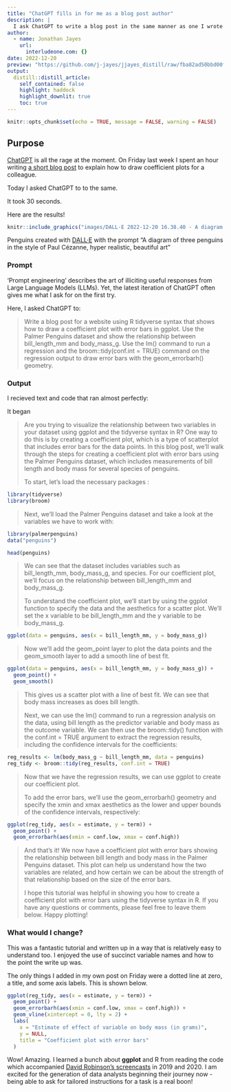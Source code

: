 ```yaml
---
title: "ChatGPT fills in for me as a blog post author"
description: |
  I ask ChatGPT to write a blog post in the same manner as one I wrote last week. The results will amaze you!
author:
  - name: Jonathan Jayes
    url:
      interludeone.com: {}
date: 2022-12-20
preview: "https://github.com/j-jayes/jjayes_distill/raw/fba82ad50bbd00f3768079fb983f8c8d2706cde2/_posts/2022-12-20-gpt-chat-blog-post-author/images/DALL%C2%B7E%202022-12-20%2016.38.40%20-%20A%20diagram%20of%20three%20penguins%20in%20the%20style%20of%20Paul%20C%C3%A9zanne%2C%20hyper%20realistic%2C%20beautiful%20art.png"
output:
  distill::distill_article:
    self_contained: false
    highlight: haddock
    highlight_downlit: true
    toc: true
---
```



```r
knitr::opts_chunk$set(echo = TRUE, message = FALSE, warning = FALSE)
```

## Purpose

[ChatGPT](https://chat.openai.com/chat) is all the rage at the moment. On Friday last week I spent an hour writing [a short blog post](https://interludeone.com/posts/2022-12-15-coef-plots/) to explain how to draw coefficient plots for a colleague.

Today I asked ChatGPT to to the same. 

It took 30 seconds. 

Here are the results!

```r
knitr::include_graphics("images/DALL·E 2022-12-20 16.38.40 - A diagram of three penguins in the style of Paul Cézanne, hyper realistic, beautiful art.png")
```

<aside>
Penguins created with [DALL·E](https://openai.com/dall-e-2/) with the prompt "A diagram of three penguins in the style of Paul Cézanne, hyper realistic, beautiful art"
</aside>


### Prompt

'Prompt engineering' describes the art of illiciting useful responses from Large Language Models (LLMs). Yet, the latest iteration of ChatGPT often gives me what I ask for on the first try. 

Here, I asked ChatGPT to:

<blockquote>

Write a blog post for a website using R tidyverse syntax that shows how to draw a coefficient plot with error bars in ggplot. Use the Palmer Penguins dataset and show the relationship between bill_length_mm and body_mass_g. Use the lm() command to run a regression and the broom::tidy(conf.int = TRUE) command on the regression output to draw error bars with the geom_errorbarh() geometry.

</blockquote>

### Output

I recieved text and code that ran almost perfectly: 

It began

<blockquote>

Are you trying to visualize the relationship between two variables in your dataset using ggplot and the tidyverse syntax in R? One way to do this is by creating a coefficient plot, which is a type of scatterplot that includes error bars for the data points. In this blog post, we'll walk through the steps for creating a coefficient plot with error bars using the Palmer Penguins dataset, which includes measurements of bill length and body mass for several species of penguins.

To start, let's load the necessary packages :

</blockquote>


```r
library(tidyverse)
library(broom)
```

<blockquote>

Next, we'll load the Palmer Penguins dataset and take a look at the variables we have to work with:

</blockquote>

```r
library(palmerpenguins)
data("penguins")

head(penguins)
```

<blockquote>

We can see that the dataset includes variables such as bill_length_mm, body_mass_g, and species. For our coefficient plot, we'll focus on the relationship between bill_length_mm and body_mass_g.

To understand the coefficient plot, we'll start by using the ggplot function to specify the data and the aesthetics for a scatter plot. We'll set the x variable to be bill_length_mm and the y variable to be body_mass_g.


</blockquote>

```r
ggplot(data = penguins, aes(x = bill_length_mm, y = body_mass_g))
```

<blockquote>

Now we'll add the geom_point layer to plot the data points and the geom_smooth layer to add a smooth line of best fit.

</blockquote>

```r
ggplot(data = penguins, aes(x = bill_length_mm, y = body_mass_g)) +
  geom_point() +
  geom_smooth()
```

<blockquote>

This gives us a scatter plot with a line of best fit. We can see that body mass increases as does bill length.

Next, we can use the lm() command to run a regression analysis on the data, using bill length as the predictor variable and body mass as the outcome variable. We can then use the broom::tidy() function with the conf.int = TRUE argument to extract the regression results, including the confidence intervals for the coefficients:

</blockquote>

```r
reg_results <- lm(body_mass_g ~ bill_length_mm, data = penguins)
reg_tidy <- broom::tidy(reg_results, conf.int = TRUE)
```

<blockquote>

Now that we have the regression results, we can use ggplot to create our coefficient plot.

To add the error bars, we'll use the geom_errorbarh() geometry and specify the xmin and xmax aesthetics as the lower and upper bounds of the confidence intervals, respectively:


</blockquote>

```r
ggplot(reg_tidy, aes(x = estimate, y = term)) +
  geom_point() +
  geom_errorbarh(aes(xmin = conf.low, xmax = conf.high))
```

<blockquote>


And that's it! We now have a coefficient plot with error bars showing the relationship between bill length and body mass in the Palmer Penguins dataset. This plot can help us understand how the two variables are related, and how certain we can be about the strength of that relationship based on the size of the error bars.

I hope this tutorial was helpful in showing you how to create a coefficient plot with error bars using the tidyverse syntax in R. If you have any questions or comments, please feel free to leave them below. Happy plotting!

</blockquote>

### What would I change?

This was a fantastic tutorial and written up in a way that is relatively easy to understand too. I enjoyed the use of succinct variable names and how to the point the write up was.

The only things I added in my own post on Friday were a dotted line at zero, a title, and some axis labels. This is shown below.

```r
ggplot(reg_tidy, aes(x = estimate, y = term)) +
  geom_point() +
  geom_errorbarh(aes(xmin = conf.low, xmax = conf.high)) +
  geom_vline(xintercept = 0, lty = 2) +
  labs(
    x = "Estimate of effect of variable on body mass (in grams)",
    y = NULL,
    title = "Coefficient plot with error bars"
  )
```

Wow! Amazing. I learned a bunch about **ggplot** and R from reading the code which accompanied [David Robinson's screencasts]() in 2019 and 2020. I am excited for the generation of data analysts beginning their journey now - being able to ask for tailored instructions for a task is a real boon!
